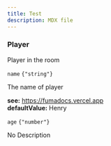 ```yaml
---
title: Test
description: MDX file
---
```


### Player

Player in the room

<div className='flex flex-col gap-4 *:border-b [&>*:last-child]:border-b-0'><div className='text-sm text-muted-foreground'>

<div className="flex flex-row items-center gap-4">
  <code className="text-sm">name</code>
  <code className="text-muted-foreground">{"string"}</code>
</div>

The name of player

**see:** https://fumadocs.vercel.app<br/>
**defaultValue:** Henry

</div>
<div className='text-sm text-muted-foreground'>

<div className="flex flex-row items-center gap-4">
  <code className="text-sm">age</code>
  <code className="text-muted-foreground">{"number"}</code>
</div>

No Description



</div></div>
